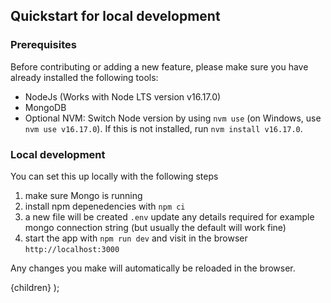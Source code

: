 
## Quickstart for local development

### Prerequisites

Before contributing or adding a new feature, please make sure you have already installed the following tools:

- <Link url="https://nodejs.org/en/download/">NodeJs</Link> (Works with Node LTS version v16.17.0)
- <Link url="https://www.mongodb.com/home">MongoDB</Link>
- Optional <Link url="https://github.com/nvm-sh/nvm">NVM</Link>: Switch Node version by using `nvm use` (on Windows, use `nvm use v16.17.0`). If this is not installed, run `nvm install v16.17.0`.

### Local development

You can set this up locally with the following steps

1. make sure Mongo is running
1. install npm depenedencies with `npm ci`
2. a new file will be created `.env` update any details required for example mongo connection string (but usually the default will work fine)
3. start the app with `npm run dev` and visit in the browser `http://localhost:3000`

Any changes you make will automatically be reloaded in the browser.

  <DocsLayout title="LinkFree Local Development Documentation">
    {children}
  </DocsLayout>
);
